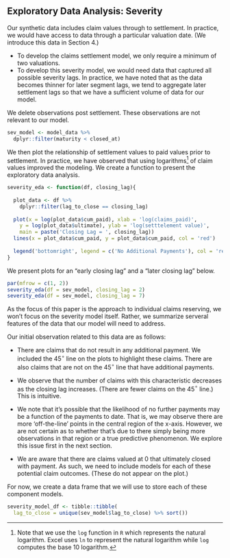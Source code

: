 ## Exploratory Data Analysis: Severity
Our synthetic data includes claim values through to settlement. In practice, we would have access to data through a particular valuation date. (We introduce this data in Section 4.)

* To develop the claims settlement model, we only require a minimum of two valuations. 
* To develop this severity model, we would need data that captured all possible severity lags. In practice, we have noted that as the data becomes thinner for later segment lags, we tend to aggregate later settlement lags so that we have a sufficient volume of data for our model.

We delete observations post settlement. These observations are not relevant to our model.

```r
sev_model <- model_data %>% 
  dplyr::filter(maturity < closed_at)

```

We then plot the relationship of settlement values to paid values prior to settlement. In practice, we have observed that using logarithms[^2] of claim values improved the modeling. We create a function to present the exploratory data analysis. 

[^2]: Note that we use the `log` function in `R` which represents the natural logarithm. Excel uses `ln` to represent the natural logarithm while `log` computes the base 10 logarithm.

```r
severity_eda <- function(df, closing_lag){
  
  plot_data <- df %>% 
    dplyr::filter(lag_to_close == closing_lag)
  
  plot(x = log(plot_data$cum_paid), xlab = 'log(claims_paid)',
    y = log(plot_data$ultimate), ylab = 'log(setttelement value)',
    main = paste('Closing Lag = ', closing_lag))
  lines(x = plot_data$cum_paid, y = plot_data$cum_paid, col = 'red')
  
  legend('bottomright', legend = c('No Additional Payments'), col = 'red',  bty = 'n', lty = 'solid', cex = 0.7)
}

```
We present plots for an "early closing lag" and a "later closing lag" below.

```r
par(mfrow = c(1, 2))
severity_eda(df = sev_model, closing_lag = 2)
severity_eda(df = sev_model, closing_lag = 7)    

```



As the focus of this paper is the approach to individual claims reserving, we won't focus on the severity model itself. Rather, we summarize serveral features of the data that our model will need to address. 

Our initial observation related to this data are as follows:

* There are claims that do not result in any additional payment. We included the 45$^\circ$ line on the plots to highlight these claims. There are also claims that are not on the 45$^\circ$ line that have additional payments.

* We observe that the number of claims with this characteristic decreases as the closing lag increases. (There are fewer claims on the 45$^\circ$ line.) This is intuitive.

* We note that it's possible that the likelihood of no further payments may be a function of the payments to date. That is, we may observe there are more 'off-the-line' points in the central region of the x-axis. However, we are not certain as to whether that's due to there simply being more observations in that region or a true predictive phenomenon. We explore this issue first in the next section.

* We are aware that there are claims valued at 0 that ultimately closed with payment. As such, we need to include models for each of these potential claim outcomes. (These do not appear on the plot.)

For now, we create a data frame that we will use to store each of these component models.

```r
severity_model_df <- tibble::tibble(
  lag_to_close = unique(sev_model$lag_to_close) %>% sort())
```

